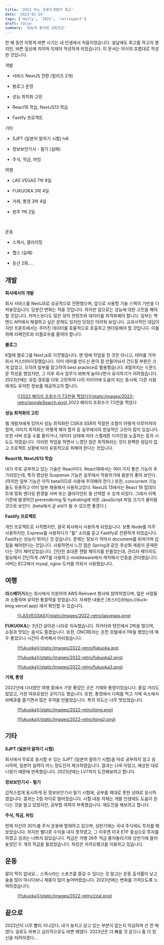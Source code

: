 ```yaml
---
title: '2022 어느 프론트개발자 회고'
date: '2023-01-24'
tags: ['daily', '2022', 'retrospect']
draft: false
summary: '뒤늦게 들어본 2021년'
---
```


<article id="92f0c1a0-508c-4ab9-bc29-979acf526010" className="page sans">
  <div className="page-body">
    <p id="c44c0a1a-bb35-4dc6-be54-adbf8184531e" className="">
      한 해 동안 이렇게 바쁜 시기는 내 인생에서 처음이었습니다. 설날에도 회고를 하고자 했지만, 바쁜 일상에 치이며 이제야 작성하게 되었습니다. 이 문서는 의식의 흐름대로 작성한 것입니다.
    </p>
    <p id="4cb2a0e3-ac1f-473c-a627-fb7f11f91cf0" className=""></p>
    <div id="1865d5bf-6414-4205-a109-0aa963d0bc31" className="column-list">
      <div
        id="6cffcd2b-96b2-4cc3-b65e-5d9ec0967fa9"
        style={{ width: '50%' }}
        className="column">
        <p id="910bb8c4-75d4-48cb-88e0-2181a381617d" className="">
          개발
        </p>
        <ul id="46bf3fba-2877-4e59-86f7-df36889b5817" className="bulleted-list">
          <li style={{ listStyleType: 'disc' }}>서비스 NextJS 전환 (릴리즈 2개)</li>
        </ul>
        <ul id="0a951efe-0a5f-45d5-a83b-5ac68acb350d" className="bulleted-list">
          <li style={{ listStyleType: 'disc' }}>블로그 운영</li>
        </ul>
        <ul id="06a63386-344a-42f9-aff8-b1af7ff8c7c6" className="bulleted-list">
          <li style={{ listStyleType: 'disc' }}>성능 최적화 고민</li>
        </ul>
        <ul id="71848835-d5de-4f92-b4ff-f5bed546a45d" className="bulleted-list">
          <li style={{ listStyleType: 'disc' }}>React18 학습, NextJS13 학습</li>
        </ul>
        <ul id="f258bea9-d404-4439-9a0c-d47b8ac7ee54" className="bulleted-list">
          <li style={{ listStyleType: 'disc' }}>Fastify 프로젝트</li>
        </ul>
        <p id="d7906596-8195-4352-91ef-eaff184af854" className="">
          기타
        </p>
        <ul id="457ade58-88d2-4080-aebc-229f146a4e91" className="bulleted-list">
          <li style={{ listStyleType: 'disc' }}>SJPT (일본어 말하기 시험) lv6</li>
        </ul>
        <ul id="bc4f5513-0b1a-439c-b492-0967d63e934d" className="bulleted-list">
          <li style={{ listStyleType: 'disc' }}>정보보안기사 - 필기 (실패)</li>
        </ul>
        <ul id="659051a0-2a3b-42dd-9b77-92c38c5cf037" className="bulleted-list">
          <li style={{ listStyleType: 'disc' }}>주식, 적금, 파킹</li>
        </ul>
        <p id="13e68939-8cc7-44a6-bf55-8097d824bc93" className=""></p>
      </div>
      <div
        id="0523ff3d-c101-418d-b271-e42436233816"
        style={{ width: '50%' }}
        className="column">
        <p id="8de88a6b-2d2e-41c6-a18d-074086f9490c" className="">
          여행
        </p>
        <ul id="669618a1-215b-45cd-9230-e45b98c4b3da" className="bulleted-list">
          <li style={{ listStyleType: 'disc' }}>LAS VEGAS 7박 8일</li>
        </ul>
        <ul id="58f7a4c1-635c-4ab7-9ced-6be454f15092" className="bulleted-list">
          <li style={{ listStyleType: 'disc' }}>FUKUOKA 3박 4일</li>
        </ul>
        <ul id="059794cb-9f31-42f7-b8b5-e4d4fe94c2dc" className="bulleted-list">
          <li style={{ listStyleType: 'disc' }}>거제, 통영 3박 4일</li>
        </ul>
        <ul id="ea01ef81-ad31-4bcf-856b-5cb8f4a7f332" className="bulleted-list">
          <li style={{ listStyleType: 'disc' }}>원주 1박 2일</li>
        </ul>
        <ul id="ea01ef81-ad31-4bcf-856b-5cb8f4a7f332" className="">
          <div style={{ listStyleType: 'disc' }}>&nbsp;</div>
        </ul>
        <p id="712be955-0b3c-42dd-a154-a61fe7ab7e93" className="">
          운동
        </p>
        <ul id="2f8a1c27-05be-48be-83fa-f6db309a794c" className="bulleted-list">
          <li style={{ listStyleType: 'disc' }}>스쿼시, 클라이밍</li>
        </ul>
        <ul id="6148f942-e49c-419d-897f-95a44e85e2b5" className="bulleted-list">
          <li style={{ listStyleType: 'disc' }}>헬스 (실패)</li>
        </ul>
        <ul id="23a96cef-3725-4c10-851f-15eff2c1153b" className="bulleted-list">
          <li style={{ listStyleType: 'disc' }}>등산 2회….</li>
        </ul>
        <p id="f4f72c98-68ff-4eec-90b7-9ce8d5cc6c26" className=""></p>
      </div>
    </div>
    <h2
      id="b35c73d6-90ca-41be-9e50-454d96224844"
      className="block-color-teal_background">
      개발
    </h2>
    <p id="c2dfac36-80c8-42b8-bbf2-775e6624a1db" className="">
      <strong>회사에서의 개발</strong>
    </p>
    <p id="7275c5e8-fec0-4262-baf3-bf91a5b37be4" className="">
      회사 서비스를 NextJS로 성공적으로 전환했으며, 앞으로 사용할 기술 스택의 기반을 다져놓았습니다. 당분간 변화는 적을 것입니다. 하지만 앞으로는 성능에 대한 고민을 해야할 것입니다. 커머스보다도 많은 양의 컨텐츠와 데이터를 최적화해야 합니다. 일부는 백엔드 API에서 해결하고 싶은 문제도 있지만 당장은 어려워 보입니다. 교과서적인 대답이지만 프론트에서는 주어진 데이터를 효율적으로 호출하고 렌더링해야 할 것입니다. 이를 위해 리페인트와 리플로우를 줄여야 합니다.
    </p>
    <p id="e55fb32b-ce90-49b3-baa3-e72c290e8daa" className=""></p>
    <p id="2658f13a-a655-476c-a876-ea64456724d0" className="">
      <strong>블로그</strong>
    </p>
    <p id="d746a77a-bc0b-4d10-8674-2348e36413d8" className="">
      6월에 블로그를 Next.js로 이전했습니다. 맨 땅에 작업을 한 것은 아니고, 테마를 가져와서 커스터마이징했습니다. 이미 테마를 만드신 분이 잘 만들어놔서 건드릴 부분은 크게 없었고, 오히려 일부를 참고하여 best practice로 활용했습니다. 8월까지는 드문드문 작성을 했었지만, 그 이후 회사 업무가 바쁘게 늘어나면서 유지하기가 어려웠습니다. 2023년에는 유입 경로를 더욱 고민하여 나의 커리어에 도움이 되는 동시에, 다른 사람에게도 유익한 정보를 제공하고자 합니다.
    </p>
    <figure id="12bfa196-e03f-4a91-bcdd-7f13d3f8e730" className="image">
      <div className="flex flex-col items-center flex-wrap -mx-2 overflow-hidden xl:-mx-2">
        <a className="my-1 px-2 w-1/4 overflow-hidden xl:my-1 xl:px-2 xl:w-1/4" href="/static/images/2022-retro/Untitled.png">
          ![2022 페이지 조회수가 7.5천을 찍었다](/static/images/2022-retro/googleSearch.png)
        </a>
        <span>2022 페이지 조회수가 7.5천을 찍었다</span>
      </div>
    </figure>
    <p id="466ee399-1755-4f67-b5b7-683ca1d43f05" className=""></p>
    <p id="2123ee7b-3824-4a131-9fec-4681a6dcf5e8" className="">
      <strong>성능 최적화의 고민</strong>
    </p>
    <p id="0e364e2f-9985-4710-8425-ffb7146276ca" className="">
      웹 개발자에게 있어서 성능 최적화란 CSR과 SSR의 적절한 조합이 어떻게 이루어져야 할까, 이미지 최적화는 어떻게 해야 할까 등 실무에서의 현실적인 고민이 많이 있습니다. 또한 서버 호출 수를 줄이거나, 데이터 상태에 따라 스켈레톤 디자인을 노출하는 등의 시도도 하였습니다. 이러한 작업을 하면서 느꼈던 점은 최적화라는 것이 완벽한 정답이 없고 프로젝트 상황에 따라 유동적으로 취해야 한다는 것입니다.
    </p>
    <p id="ab0313f5-1251-4917-848b-91a8d10cdc51" className=""></p>
    <p id="8c71dd40-3853-4cb4-84bb-95f1357ae798" className="">
      <strong>React18, NextJS13 학습</strong>
    </p>
    <p id="85806d6c-820d-49b2-bb0e-3014c8972386" className="">
      내가 주로 공부하고 있는 기술은 React이다. React18에서는 여러 가지 좋은 기능이 추가되었는데, 특히 향상된 Suspense 기능은 실무에서 적용하기에 충분히 좋아 보인다. (하지만 일부 기능은 아직 beta이므로 사용에 주의해야 한다.) 또한, concurrent 기능들도 유용하고 이미 일부 채용해서 사용하고있다. NextJS 13에서는 React 18 업데이트에 맞춰 렌더링 환경을 서버 또는 클라이언트 중 선택할 수 있게 되었다. 그래서 이제 기존에 발생하던 prerendering 및 hydrating에 따른 JavaScript 파일 크기가 줄어들 것으로 보인다. (beta에서 곧 std가 될 수 있으면 좋겠다.)
    </p>
    <p id="58bb46f6-62d6-411b-bc1f-9cf78d2f31a2" className=""></p>
    <p id="fc23f6a1-979e-4ad9-b27c-a428f79558cb" className="">
      <strong>Fastify 프로젝트</strong>
    </p>
    <p id="c2b0de0f-9161-4658-92d4-41ed535c3141" className="">
      개인 프로젝트로 시작했지만, 결국 회사에서 사용하게 되었습니다. 보통 Node를 자주 사용하지만, Express를 사용하다가 &quot;틀&quot; 소리를 듣고 Fastify로 전환하게 되었습니다. Fastify는 성능이 뛰어난 것 같습니다. 문제는 정보가 적어서 document를 뒤져가며 삽질을 해야한다는 것입니다. 사용하면서 느낀 점은 Spring과 같은 추상화 계층이 존재한다는 것이 재미있었습니다. 간단한 휴대폰 렌탈 페이지를 만들었는데, 관리자 페이지도 필요해서 간단하게 JWT를 사용하고 middleware에서 캐치해서 인증을 관리했습니다. 서버는 EC2에서 mysql, nginx 도커를 띄워서 사용했습니다.
    </p>
    <p id="07c7c09c-d328-4263-84b4-53854e3a5e88" className=""></p>
    <h2
      id="d85c08cb-c2e5-45af-95dd-b3992c2019e5"
      className="block-color-teal_background">
      <strong>여행</strong>
    </h2>
    <p id="6e12d23c-559f-41e2-ba17-53170715c3f8" className="">
      <strong>라스베이거스</strong>는 회사에서 지원하여 AWS Reinvent 행사에 참여하였으며, 많은 사람들과 소통하며 유익한 통찰력을 얻었습니다. 자세한 내용은 [포스터](https://duck-blog.vercel.app) 에서 확인할 수 있습니다.
    </p>
    <figure id="49d52d77-6841-48fe-a98f-256150ceb857" className="image">
      <a href="/static/images/2022-retro/lasvegas.png">
        ![LASVEGSAS](/static/images/2022-retro/lasvegas.png)
      </a>
    </figure>
    <p id="3ce53c4f-89a4-4727-abe5-a6d772578607" className=""></p>
    <p id="e08d2b96-8672-442f-8115-5a4e03ae8ee0" className="">
      <strong>FUKUOKA</strong>는 3년간 살아온 나라로 익숙했습니다. 하카타와 텐진에서 2박을 했으며, 쇼핑과 맛있는 음식도 즐겼습니다. 또한, ONCRE라는 온천 호텔에서 1박을 했었는데 매우 좋았으나 시간이 촉박해서 아쉬웠습니다.
    </p>
    <div id="4d579826-1e14-474c-b0c7-2f194db2a263" className="column-list">
      <div
        id="99609caa-0f48-483f-a9a2-85c3930c1e4f"
        style={{ width: '50%' }}
        className="column">
        <figure id="d6260f2f-9bdd-4d35-b57e-b186dc3768d1" className="image">
          <a href="/static/images/2022-retro/fukuoka.heic">
            ![fukuoka](/static/images/2022-retro/fukuoka.jpg)
          </a>
        </figure>
      </div>
      <div
        id="24e44776-c6c9-4c75-9112-753bed1ecbfc"
        style={{ width: '50%' }}
        className="column">
        <figure id="e5c53207-06d7-489b-9e37-a69729ab1301" className="image">
          <a href="/static/images/2022-retro/fukuoka2.png">
            ![fukuoka](/static/images/2022-retro/fukuoka2.png)
          </a>
        </figure>
        <figure
          id="bf5c6126-76f0-4858-bff8-7577a04b6640"
          className="image"
          style={{ textAlign: 'center' }}>
          <a href="/static/images/2022-retro/fukuoka3.png">
            ![fukuoka](/static/images/2022-retro/fukuoka3.png)
          </a>
        </figure>
      </div>
    </div>
    <p id="ab78f253-0bc2-4def-aab8-53a59b6880cd" className=""></p>
    <p id="f46ffc3f-2ed5-4b09-b873-822bdd1f0daf" className="">
      <strong>거제, 통영</strong>
    </p>
    <p id="34d574d1-5455-4e32-9fd6-c6e571dee5ec" className="">
      2022년에 다녀왔던 여행 중에서 가장 좋았던 곳은 거제와 통영이었습니다. 즐길 거리도 많았고, 가장 여유로웠던 곳이기도 했습니다. 또한, 통영에서 다찌를 먹고 거제 숙소에서 바베큐를 즐기면서 많은 추억을 만들었습니다. 특히 외도는 너무 멋있었습니다.
    </p>
    <div id="176e5a79-15d5-4848-95ee-75248d3cbcef" className="column-list">
      <div
        id="2a8195df-f903-44e8-8942-cce03f5e99e9"
        style={{ width: '50%' }}
        className="column">
        <figure id="4376555b-409b-43f9-ad60-27eac218882d" className="image">
          <a href="/static/images/2022-retro/tong.png">
            ![fukuoka](/static/images/2022-retro/tong.png)
          </a>
        </figure>
      </div>
      <div
        id="025ffcd6-bc68-4877-8ab6-353ca8d44476"
        style={{ width: '50%' }}
        className="column">
        <figure id="a399a562-23c2-467f-99e5-cb38a747fa9a" className="image">
          <a href="/static/images/2022-retro/tong2.png">
            ![fukuoka](/static/images/2022-retro/tong2.png)
          </a>
        </figure>
      </div>
    </div>
    <p id="b9f3f6a7-c85a-45d6-8833-19b36edc7a55" className=""></p>
    <h2
      id="3ef2f277-01e6-460f-ad4c-e99b0cad07bd"
      className="block-color-teal_background">
      <strong>기타</strong>
    </h2>
    <p id="7d563580-b230-4ccd-bafa-e296ddd6518c" className="">
      <strong>SJPT (일본어 말하기 시험)</strong>
    </p>
    <p id="6b2881a5-1fc7-4424-9b5e-27ca33f3bbb7" className="">
      회사에서 무료로 응시할 수 있는 SJPT (일본어 말하기 시험)을 따로 공부하지 않고 응시하여, 일본어 실력이 어느 정도인지 체크하였습니다. 결과는 LV6 이었고, 예상한 대로 나왔기 때문에 만족했습니다. 2023년에는 LV7까지 도전해보려고 합니다.
    </p>
    <p id="c45c90a8-363f-4627-91bc-a84f4f6ccc10" className="">
      <strong>정보보안기사 - 필기</strong>
    </p>
    <p id="8b012891-5594-4cc1-943c-ca28bd202f9d" className="">
      갑작스럽게 응시하게 된 정보보안기사 필기 시험에, 공부를 제대로 못한 상태로 응시하였습니다. 결과는 2점 차이로 떨어졌습니다. 시험 내용 자체는 개발 인생에도 도움이 된다는 것을 알고 있었지만, 공부할 여력이 부족했습니다. 재도전을 해보려고 합니다.
    </p>
    <p id="ac45a86f-80a3-4c9a-a424-313522356078" className="">
      <strong>주식, 적금, 파킹</strong>
    </p>
    <p id="131dbde9-0766-44f0-b572-d6d36ce7ce60" className="">
      현재 자산의 30%를 주식 운용에 할애하고 있으며, 상반기에는 국내 주식에도 투자를 해보았습니다. 하지만 별다른 수익을 내지 못하였고, 그 이후엔 미국 ETF 중심으로 투자를 하였고 성과는 나쁘지 않았습니다. 적금은 카뱅 26주 적금 풍차돌리기와 상반기에 들어 놓았던 두 개의 적금을 들었었습니다. 파킹은 카카오뱅크를 이용하고 있습니다.
    </p>
    <p id="6faefc6f-9dad-47de-82db-e1f7973ee8aa" className=""></p>
    <h2
      id="daa18402-5f12-4d1c-ab6a-053bd8570ed7"
      className="block-color-teal_background">
      <strong>운동</strong>
    </h2>
    <p id="bebce07d-30e1-478b-8445-c22311e833bd" className="">
      말이 딱히 없네요... 스쿼시라는 스포츠를 즐길 수 있다는 것 말고는 운동 출석률이 낮고 술을 많이 마시다보니 체중이 많이 늘어버렸습니다. 2023년에는 변화를 가져오도록 노력하겠습니다.
    </p>
    <div id="176e5a79-15d5-4848-95ee-75248d3cbcez" className="flex justify-center items-center">
      <div
        id="2a8195df-f903-44e8-8942-cce03f5e99e9"
        style={{ width: '50%' }}
        className="column">
        <figure id="d91323a7-777d-43a9-974c-dc19c435d0cc" className="image">
          <a href="/static/images/2022-retro/zzal.png">
            ![fukuoka](/static/images/2022-retro/zzal.png)
          </a>
        </figure>
      </div>
    </div>
    <p id="7dc19023-b1e1-488c-97ec-aa65de543d2d" className=""></p>
    <h2
      id="b3ec4037-1f73-4aff-88a2-5cff50e9d33d"
      className="block-color-teal_background">
      끝으로
    </h2>
    <p id="af3211f8-192c-452f-8072-4bf951aedc7c" className="">
      2022년이 너무 빨리 지나갔다. 내가 놓치고 살고 있는 부분이 없는지 의심하며 산 한 해였다. 일로도 바쁘고 심리적으로도 바쁜 해였다. 2023년은 더 빠를 것 같으니 좀 더 정신을 차려야겠다...
    </p>
    <p id="844c7a48-24b4-499b-a0e5-08a59f65c959" className=""></p>
  </div>
</article>
